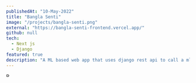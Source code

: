 ```yaml
---
publishedAt: "10-May-2022"
title: "Bangla Senti"
image: "/projects/bangla-senti.png"
external: "https://bangla-senti-frontend.vercel.app/"
github: null
tech:
  - Next js
  - Django
featured: true
description: "A ML based web app that uses django rest api to call a ml model to determine the sentiment of bangla text"
---
```


<Image
  alt="Beach Resort"
  src="/projects/bangla-senti.png"
  height="9"
  width="16"
  objectFit="cover"
  layout="responsive"
  priority
/>
